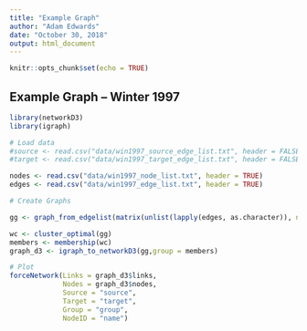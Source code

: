 ```yaml
---
title: "Example Graph"
author: "Adam Edwards"
date: "October 30, 2018"
output: html_document
---
```


```r
knitr::opts_chunk$set(echo = TRUE)
```

## Example Graph -- Winter 1997



```r
library(networkD3)
library(igraph)

# Load data
#source <- read.csv("data/win1997_source_edge_list.txt", header = FALSE)
#target <- read.csv("data/win1997_target_edge_list.txt", header = FALSE)

nodes <- read.csv("data/win1997_node_list.txt", header = TRUE)
edges <- read.csv("data/win1997_edge_list.txt", header = TRUE)

# Create Graphs

gg <- graph_from_edgelist(matrix(unlist(lapply(edges, as.character)), ncol = 2, byrow = TRUE), directed = TRUE)

wc <- cluster_optimal(gg)
members <- membership(wc)
graph_d3 <- igraph_to_networkD3(gg,group = members)

# Plot
forceNetwork(Links = graph_d3$links,
             Nodes = graph_d3$nodes,
             Source = "source",
             Target = "target",
             Group = "group",
             NodeID = "name")


```
